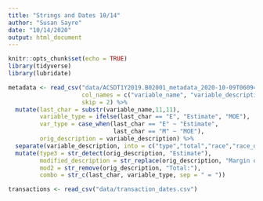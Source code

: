 ```yaml
---
title: "Strings and Dates 10/14"
author: "Susan Sayre"
date: "10/14/2020"
output: html_document
---
```


```r
knitr::opts_chunk$set(echo = TRUE)
library(tidyverse)
library(lubridate)
```

```r
metadata <- read_csv("data/ACSDT1Y2019.B02001_metadata_2020-10-09T060941.csv", 
                     col_names = c("variable_name", "variable_description"),
                     skip = 2) %>% 
  mutate(last_char = substr(variable_name,11,11),
         variable_type = ifelse(last_char == "E", "Estimate", "MOE"),
         var_type = case_when(last_char == "E" ~ "Estimate",
                              last_char == "M" ~ "MOE"),
         orig_description = variable_description) %>% 
  separate(variable_description, into = c("type","total","race","race_detail"), sep ="!!") %>% 
  mutate(type3 = str_detect(orig_description, "Estimate"),
         modified_description = str_replace(orig_description, "Margin of Error", "MOE"),
         mod2 = str_remove(orig_description, "Total:"),
         combo = str_c(last_char, variable_type, sep = " = ")) 


```
```r

transactions <- read_csv("data/transaction_dates.csv")
```

